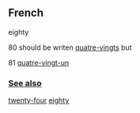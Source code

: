 ==French==

eighty

80 should be writen [[quatre-vingts]] but

81 [[quatre-vingt-un]]

=== [[See also]] ===

[[twenty-four]] [[eighty]]